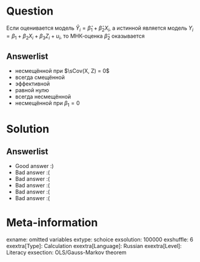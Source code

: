 Question
========
Если оценивается модель  $\hat Y_i = \hat \beta_1 + \hat \beta_2 X_i$,
а истинной является модель $Y_i = \beta_1 + \beta_2 X_i + \beta_3 Z_i + u_i$,
то МНК-оценка $\hat \beta_2$ оказывается


Answerlist
----------
*  несмещённой при $\sCov(X, Z) = 0$
*  всегда смещённой
*  эффективной
*  равной нулю
*  всегда несмещённой
*  несмещённой при $\beta_1 = 0$

Solution
========

Answerlist
----------
*  Good answer :)
*  Bad answer :(
*  Bad answer :(
*  Bad answer :(
*  Bad answer :(
*  Bad answer :(

Meta-information
================
exname: omitted variables
extype: schoice
exsolution: 100000
exshuffle: 6
exextra[Type]: Calculation
exextra[Language]: Russian
exextra[Level]: Literacy
exsection: OLS/Gauss-Markov theorem